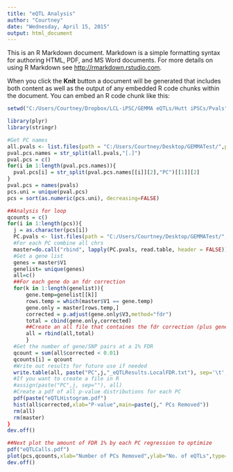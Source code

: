 ```yaml
---
title: "eQTL Analysis"
author: "Courtney"
date: "Wednesday, April 15, 2015"
output: html_document
---
```


This is an R Markdown document. Markdown is a simple formatting syntax for authoring HTML, PDF, and MS Word documents. For more details on using R Markdown see <http://rmarkdown.rstudio.com>.

When you click the **Knit** button a document will be generated that includes both content as well as the output of any embedded R code chunks within the document. You can embed an R code chunk like this:

```r
setwd("C:/Users/Courtney/Dropbox/LCL-iPSC/GEMMA eQTLs/Hutt iPSCs/Pvals")

library(plyr)
library(stringr)

#Get PC names
all.pvals <- list.files(path = "C:/Users/Courtney/Desktop/GEMMATest/",pattern=".imputed.1Mb.bonferroni.regressPCs.gemma.eqtls.txt",full.names=T)
pval.pcs.names = str_split(all.pvals,"[.]")
pval.pcs = c()
for(i in 1:length(pval.pcs.names)){
  pval.pcs[i] = str_split(pval.pcs.names[[i]][2],"PC")[[1]][2]
}
pval.pcs = names(pvals)
pcs.uni = unique(pval.pcs)
pcs = sort(as.numeric(pcs.uni), decreasing=FALSE)

##Analysis for loop
qcounts = c()
for(i in 1:length(pcs)){
  j = as.character(pcs[i])
  PC.pvals <- list.files(path = "C:/Users/Courtney/Desktop/GEMMATest/",pattern = paste("PC", j, ".imputed.1Mb.bonferroni.regressPCs.gemma.eqtls.txt", sep=""),full.names=T)
  #For each PC combine all chrs
  master=do.call("rbind", lapply(PC.pvals, read.table, header = FALSE))
  #Get a gene list
  genes = master$V1
  genelist= unique(genes)
  all=c()
  ##For each gene do an fdr correction  
  for(k in 1:length(genelist)){
      gene.temp=genelist[[k]]
      rows.temp = which(master$V1 == gene.temp)
      gene.only = master[rows.temp,]
      corrected = p.adjust(gene.only$V3,method="fdr")
      total = cbind(gene.only,corrected)
      ##Create an all file that containes the fdr correction (plus gene/SNP and origina pval)
      all = rbind(all,total)
      }
  #Get the number of gene/SNP pairs at a 1% FDR
  qcount = sum(all$corrected < 0.01)
  qcounts[i] = qcount
  #Write out results for future use if needed
  write.table(all, paste("PC",j,"_eQTLResults.LocalFDR.txt"), sep='\t', quote=F)
  #If you want to create a file in R 
  #assign(paste("PC",j, sep=""), all)
  #Create a pdf of all p-value distributions for each PC
  pdf(paste("eQTLHistogram.pdf")
  hist(all$corrected,xlab="P-value",main=paste(j," PCs Removed"))
  rm(all)
  rm(master)
}
dev.off()

##Next plot the amount of FDR 1% by each PC regression to optimize
pdf("eQTLCalls.pdf")
plot(pcs,qcounts,xlab="Number of PCs Removed",ylab="No. of eQTLs",type="b",pch=20)
dev.off()
```

